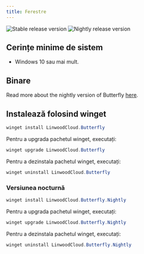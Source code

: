 ```yaml
---
title: Ferestre
---
```


![Stable release version](https://img.shields.io/badge/dynamic/yaml?color=c4840d&label=Stable&query=%24.version&url=https%3A%2F%2Fraw.githubusercontent.com%2FLinwoodDev%2Fbutterfly%2Fstable%2Fapp%2Fpubspec.yaml&style=for-the-badge)
![Nightly release version](https://img.shields.io/badge/dynamic/yaml?color=f7d28c&label=Nightly&query=%24.version&url=https%3A%2F%2Fraw.githubusercontent.com%2FLinwoodDev%2Fbutterfly%2Fnightly%2Fapp%2Fpubspec.yaml&style=for-the-badge)


## Cerințe minime de sistem

- Windows 10 sau mai mult.

## Binare

<Tabs>
<TabItem label="Stable">
  <CardGrid>
    <DownloadButton after="/downloads/post-windows" href="https://github.com/LinwoodDev/butterfly/releases/download/stable/linwood-butterfly-windows-setup-x86_64.exe" title="Setup (x86_64)"/>
    <DownloadButton after="/downloads/post-windows" href="https://github.com/LinwoodDev/butterfly/releases/download/stable/linwood-butterfly-windows-x86_64.zip" title="Portable (x86_64)"/>
  </CardGrid>
</TabItem>
<TabItem label="Nightly">
  <CardGrid>
    <DownloadButton after="/downloads/post-windows" href="https://github.com/LinwoodDev/butterfly/releases/download/nightly/linwood-butterfly-windows-setup-x86_64.exe" title="Setup (x86_64)"/>
    <DownloadButton after="/downloads/post-windows" href="https://github.com/LinwoodDev/butterfly/releases/download/nightly/linwood-butterfly-windows-x86_64.zip" title="Portable (x86_64)"/>
  </CardGrid>
</TabItem>
</Tabs>

Read more about the nightly version of Butterfly [here](/community/nightly).

## Instalează folosind winget

```powershell
winget install LinwoodCloud.Butterfly
```

Pentru a upgrada pachetul winget, executați:

```powershell
winget upgrade LinwoodCloud.Butterfly
```

Pentru a dezinstala pachetul winget, executați:

```powershell
winget uninstall LinwoodCloud.Butterfly
```

### Versiunea nocturnă

```powershell
winget install LinwoodCloud.Butterfly.Nightly
```

Pentru a upgrada pachetul winget, executați:

```powershell
winget upgrade LinwoodCloud.Butterfly.Nightly
```

Pentru a dezinstala pachetul winget, executați:

```powershell
winget uninstall LinwoodCloud.Butterfly.Nightly
```
